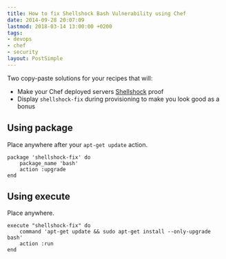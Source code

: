 ```yaml
---
title: How to fix Shellshock Bash Vulnerability using Chef
date: 2014-09-28 20:07:09
lastmod: 2018-03-14 13:00:00 +0200
tags:
- devops
- chef
- security
layout: PostSimple
---
```


Two copy-paste solutions for your recipes that will:

- Make your Chef deployed servers [Shellshock](http://web.nvd.nist.gov/view/vuln/detail?vulnId=CVE-2014-6271) proof
- Display `shellshock-fix` during provisioning to make you look good as a bonus

## Using package

Place anywhere after your `apt-get update` action.

```
package 'shellshock-fix' do
    package_name 'bash'
    action :upgrade
end
```

## Using execute

Place anywhere.

```
execute "shellshock-fix" do
    command 'apt-get update && sudo apt-get install --only-upgrade bash'
    action :run
end
```
